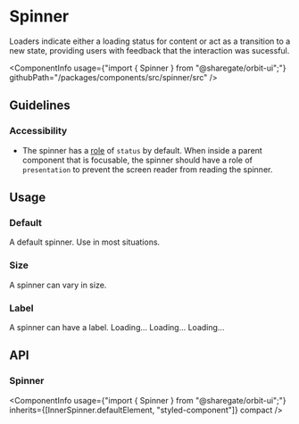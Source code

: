 
<Meta
    title="Components/Spinner"
    id="spinner"
/>

# Spinner

<Tagline>Loaders indicate either a loading status for content or act as a transition to a new state, providing users with feedback that the interaction was sucessful.</Tagline>

<ComponentInfo
    usage={"import { Spinner } from \"@sharegate/orbit-ui\";"}
    githubPath="/packages/components/src/spinner/src"
/>

## Guidelines

### Accessibility
- The spinner has a [role](https://developer.mozilla.org/en-US/docs/Web/Accessibility/ARIA/Roles) of `status` by default. When inside a parent component that is focusable, the spinner should have a role of `presentation` to prevent the screen reader from reading the spinner.

## Usage

### Default

A default spinner. Use in most situations.

<Preview>
    <Story name="default">
        <Spinner ariaLabel="Loading..." />
    </Story>
</Preview>

### Size

A spinner can vary in size.

<Preview>
    <Story name="spinner size">
        <Inline alignY="end">
            <Spinner size="sm" ariaLabel="Loading..."/>
            <Spinner size="md" ariaLabel="Loading..."/>
            <Spinner size="lg" ariaLabel="Loading..."/>
        </Inline>
    </Story>
</Preview>

### Label
A spinner can have a label.
<Preview>
    <Story name="spinner labels">
        <Inline alignY="end">
            <Spinner size="sm">Loading...</Spinner>
            <Spinner size="md">Loading...</Spinner>
            <Spinner size="lg">Loading...</Spinner>
        </Inline>
    </Story>
</Preview>

## API

### Spinner

<ComponentInfo
    usage={"import { Spinner } from \"@sharegate/orbit-ui\";"}
    inherits={[InnerSpinner.defaultElement, "styled-component"]}
    compact
/>

<ArgsTable of={InnerSpinner} sort="alpha" />
